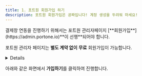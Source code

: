 ```yaml
---
title: 1. 포트원 회원가입 하기
description: 포트원 회원가입은 공짜입니다! 계정 생성을 두려워 마세요!
---
```



<Hint style="info">
결제창 연동을 진행하기 위해서는 포트원 관리자페이지 [**회원가입**](https://admin.portone.io)**이 선행**되어야 합니다.

포트원 관리자 페이지는 **별도 계약 없이** **무료** 회원가입이 가능합니다.

</Hint>

<Details>
<p slot="summary"><strong>포트원 회원가입 바로 하러 가기</strong></p>

포트원 회원가입은 "**이메일 주소**"만 준비하시면 됩니다.

비밀번호는 쉽게 유추할 수 없도록 "**복잡하게 설정하는 것**" 잊지 마세요.

</Details>

아래와 같은 화면에서 **가입하기**를 클릭하여 진행합니다.

<div class="items-center gap-2 md:flex">
  <Figure src="/gitbook-assets/ko/image (344).png" />
  <Figure src="/gitbook-assets/ko/image (324).png" />
</div>
